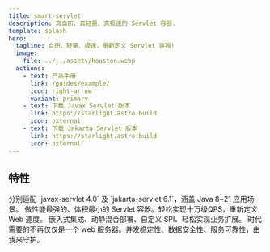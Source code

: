 ```yaml
---
title: smart-servlet
description: 真自研、真轻量、真极速的 Servlet 容器.
template: splash
hero:
  tagline: 自研、轻量、极速，重新定义 Servlet 容器!
  image:
    file: ../../assets/houston.webp
  actions:
    - text: 产品手册
      link: /guides/example/
      icon: right-arrow
      variant: primary
    - text: 下载 Javax Servlet 版本
      link: https://starlight.astro.build
      icon: external
    - text: 下载 Jakarta Servlet 版本
      link: https://starlight.astro.build
      icon: external
---
```



## 特性

<CardGrid stagger>
	<Card title="全生态适配" icon="seti:favicon">
        分别适配 `javax-servlet 4.0` 及 `jakarta-servlet 6.1`，涵盖 Java 8~21 应用场景。
	</Card>
	<Card title="技术至上" icon="rocket">
		做性能最强的、体积最小的 Servlet 容器。轻松实现十万级QPS，重新定义 Web 速度。
	</Card>
	<Card title="灵活扩展" icon="puzzle">
		嵌入式集成、动静混合部署、自定义 SPI、轻松实现业务扩展。
	</Card>
	<Card title="安全可靠" icon="seti:lock">
		时代需要的不再仅仅是一个 web 服务器。并发稳定性、数据安全性、服务可靠性，由我来守护。
	</Card>
</CardGrid>
